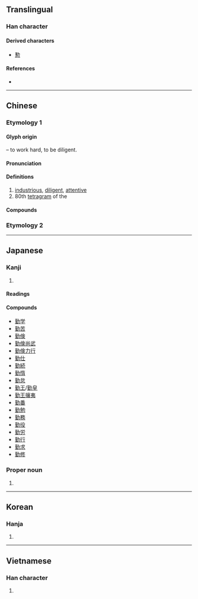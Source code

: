 {{also|懃}}
{{character info/new}}
==Translingual==

===Han character===
{{Han char|rn=19|rad=力|as=11|sn=13|four=44127|canj=TMKS|ids=⿰堇力}}

====Derived characters====
* [[懃]]

====References====
* {{Han ref|kx=0149.060|dkj=02415|dj=0336.130|hdz=10378.030|uh=52E4|ud=21220|bh=B6D4|bd=46804}}

----

==Chinese==

===Etymology 1===
{{zh-forms}}

====Glyph origin====
{{Han etym}}
{{Han compound|堇|力|t2=strong|ls=psc|c1=p|c2=s}} – to work hard, to be diligent.

====Pronunciation====
{{zh-pron
|m=qín
|c=kan4
|mn=qz,tp,xm:khûn/kh,zz:khîn
|mc=y
|oc=y
|ma=
|cat=a
}}

====Definitions====
{{zh-hanzi}}

# [[industrious]], [[diligent]], [[attentive]]
# 80th [[tetragram]] of the {{w|Taixuanjing}}

====Compounds====
{{zh-der|倦勤|值勤|克儉克勤|克勤克儉|內勤|全勤|出勤|加二殷勤|勤儉|勤兒|勤勉|勤務|勤務兵|勤務召集|勤務員|勤勞|勤奮|勤學|勤快|勤恤|勤慎|勤懇|勤政|勤政愛民|勤敏|勤王|勤練|勤能補拙|勤苦|勤行|勤謹|勤雜人員|地勤|執勤|外勤|夜勤|將勤補拙|專勤制度|後勤|恩勤|懋勤殿|打勤勞|打勤獻趣|服勤|查勤|業精於勤|殷勤|殷殷勤勤|父母恩勤|特勤|獻勤|獻殷勤|矢勤矢勇|空勤|精勤|缺勤|考勤|耄勤|耒耜之勤|聯勤總部|調勤|警勤區|警察勤務|辛勤|通勤|通勤圈|電子通勤|顏勤禮碑}}

===Etymology 2===
{{zh-see|懃}}

----

==Japanese==

===Kanji===
{{ja-kanji|grade=6|rs=力11}}

# {{defn|lang=ja|sort=力11}}

====Readings====
{{ja-readings
|goon=ごん
|kanon=きん
|kun=つと-める, つと-まる, つと-め
}}

====Compounds====
* [[勤学]]
* [[勤苦]]
* [[勤倹]]
* [[勤倹尚武]]
* [[勤倹力行]]
* [[勤仕]]
* [[勤続]]
* [[勤惰]]
* [[勤怠]]
* [[勤王]]/[[勤皇]]
* [[勤王攘夷]]
* [[勤番]]
* [[勤勉]]
* [[勤務]]
* [[勤役]]
* [[勤労]]
* [[勤行]]
* [[勤求]]
* [[勤修]]

===Proper noun===
{{ja-pos|proper|つとむ}}

# {{given name|male|lang=ja|sort=つとむ}}

----

==Korean==

===Hanja===
{{ko-hanja|hangeul=근|rv=geun|mr=kŭn}}

# {{defn|lang=ko|sort=力11}}

----

==Vietnamese==

===Han character===
{{vi-hantu|[[cần]], [[cùn]]|rs=力11}}

# {{defn|lang=vi|sort=力11}}